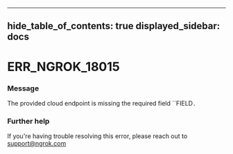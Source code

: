 

---
hide_table_of_contents: true
displayed_sidebar: docs
---


# ERR_NGROK_18015

### Message
The provided cloud endpoint is missing the required field ``FIELD`.`

<ErrorDetails />



### Further help
If you're having trouble resolving this error, please reach out to [support@ngrok.com](mailto:support@ngrok.com?subject=Help%20with%20ERR_NGROK_18015)

